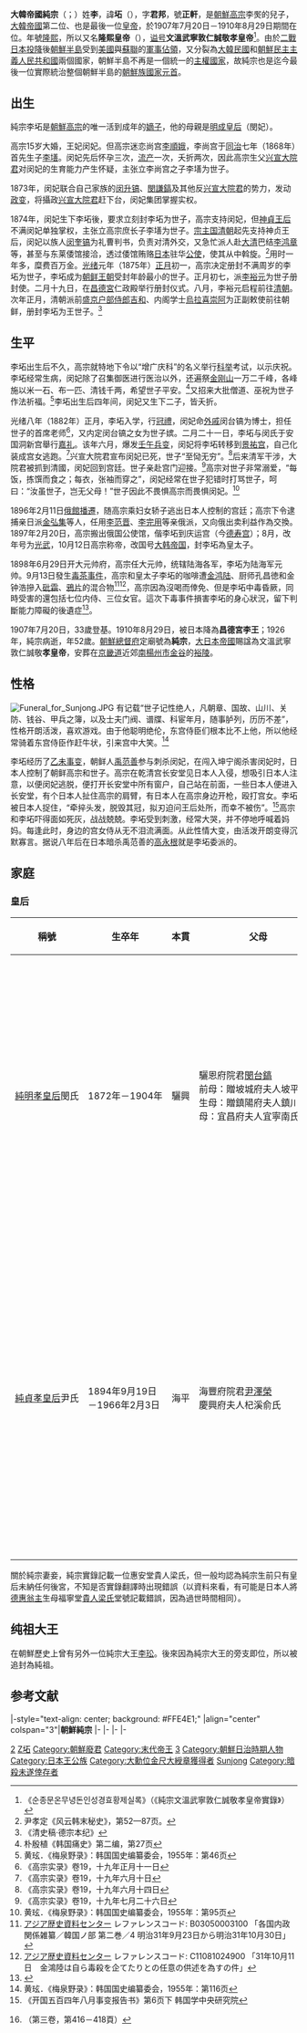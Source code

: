{{About|大韓帝國皇帝|原先廟號純宗的朝鮮國王|朝鮮純祖}}
{{朝鮮王朝君王
| 名稱=大韓帝國純宗
| 朝鮮代數=
| 大韓代數=2
| 前任=[[朝鲜高宗|高宗]]
| 繼任=無，朝鮮被[[大日本帝國|大日本帝國]]兼併
| 畫像=[[File:Sunjong_of_the_Korean_Empire.jpg|250px]]
| 說明=
| 在位=1907年7月20日-1910年8月29日（{{age in years and days|1907|7|20|1910|8|29|age=no}}）
| 年號=隆熙
| 姓名=李坧
| 字=君邦
| 號=正軒
| 封號=昌德宮李王（退位後）
| 別名=
| 出生年={{birth date|1874|2|8}}<br>{{flag|Joseon}}[[漢城府|漢城府]][[昌德宮|昌德宮]]
| 立太子=
| 逝世年={{death date and age|1926|4|25|1874|2|8}}<br>{{flagdeco|Empire of Japan}} [[日治朝鲜|日治朝鲜]][[京城府|京城府]][[昌德宮|昌德宮]]
| 廟號=純宗
| 諡號=文溫武寧敦仁誠敬孝皇帝(大日本帝國諡)
| 陵墓={{KOR}}[[京畿道|京畿道]][[南楊州市|南楊州市]]金谷洞[[洪裕陵|洪裕陵]]
| 父親=[[朝鲜高宗|高宗]]
| 母親=[[明成皇后|明成皇后]]
| 嫡母=
| 皇后=[[純明孝皇后|純明孝皇后]]閔氏<br>[[純貞孝皇后|純貞孝皇后]]尹氏
| 王妃=
| 妃=
| 嬪=
| 宮主=
| 貴人=
| 昭儀=
| 昭容=
| 昭媛=
| 淑儀=
| 淑容=
| 淑媛=
| 尚宮=
| 尚寢=
| 內人=
| 宮人=
| 位號不明=
| 嫡子
| 庶子=
| 嫡女=
| 庶女=
| 注釋=
|}}

'''大韓帝國純宗'''（{{kor|k=순종|hanja=純宗|rm=Sunjong}}；{{bd|1874年|2月8日|1926年|4月25日|catIdx=L李坧}}）姓'''李'''，諱'''坧'''（{{kor|k=이척|hanja=李坧|rm=I Cheok}}），字'''君邦'''，號'''正軒'''，是[[朝鮮高宗|朝鮮高宗]]李㷩的兒子，[[大韓帝國|大韓帝國]]第二位、也是最後一位[[大韓帝國皇帝|皇帝]]，於1907年7月20日－1910年8月29日期間在位。年號[[隆熙|隆熙]]，所以又名'''隆熙皇帝'''（{{kor|k=융희제|hanja=隆熙帝|rm=Yungheeje}}），[[谥号|谥号]]'''文溫武寧敦仁誠敬孝皇帝'''<ref>《순종문온무녕돈인성경효황제실록》（《純宗文溫武寧敦仁誠敬孝皇帝實錄》）</ref>。由於[[二戰|二戰]][[日本投降|日本投降]]後[[朝鮮半島|朝鮮半島]]受到[[美國|美國]]與[[蘇聯|蘇聯]]的[[軍事佔領|軍事佔領]]，又分裂為[[大韓民國|大韓民國]]和[[朝鮮民主主義人民共和國|朝鮮民主主義人民共和國]]兩個國家，朝鮮半島不再是一個統一的[[主權國家|主權國家]]，故純宗也是迄今最後一位實際統治整個朝鮮半島的[[朝鮮族|朝鮮族]][[國家元首|國家元首]]。

== 出生 ==

純宗李坧是[[朝鮮高宗|朝鮮高宗]]的唯一活到成年的[[嫡子|嫡子]]，他的母親是[[明成皇后|明成皇后]]（閔妃）。

高宗15岁大婚，王妃闵妃。但高宗迷恋尚宫[[李順娥|李順娥]]，李尚宫于[[同治|同治]]七年（1868年）首先生子[[完親王|李墡]]。闵妃先后怀孕三次，[[流产|流产]]一次，夭折两次，因此高宗生父[[兴宣大院君|兴宣大院君]]对闵妃的生育能力产生怀疑，主张立李尚宫之子李墡为世子。

1873年，闵妃联合自己家族的[[闵升镐|闵升镐]]、[[閔謙鎬|閔謙鎬]]及其他反[[兴宣大院君|兴宣大院君]]的势力，发动[[政变|政变]]，将攝政[[兴宣大院君|兴宣大院君]]赶下台，闵妃集团掌握实权。

1874年，闵妃生下李坧後，要求立刻封李坧为世子，高宗支持闵妃，但[[神貞王后|神貞王后]]不满闵妃单独掌权，主张立高宗庶长子李墡为世子。[[宗主国|宗主国]][[清朝|清朝]]起先支持神贞王后，闵妃以族人[[闵奎镐|闵奎镐]]为礼曹判书，负责对清外交，又急忙派人赴[[大清|大清]]巴结[[李鸿章|李鸿章]]等，甚至与东莱倭馆接洽，透过倭馆贿赂[[日本|日本]]驻华[[公使|公使]]，使其从中斡旋。<ref>尹孝定《风云韩末秘史》，第52—87页。</ref>用时一年多，糜费百万金。[[光绪|光绪]]元年（1875年）[[正月|正月]]初一，高宗决定册封不满周岁的李坧为世子，李坧成为[[朝鲜王朝|朝鲜王朝]]受封年龄最小的世子。正月初七，派[[李裕元|李裕元]]为世子册封使。二月十九日，在[[昌德宮|昌德宮]]仁政殿举行册封仪式。八月，李裕元启程前往[[清朝|清朝]]。次年正月，清朝派前[[沈阳市|盛京]][[户部|户部]][[侍郎|侍郎]][[吉和|吉和]]、内阁学士[[烏拉喜崇阿|烏拉喜崇阿]]为正副敕使前往朝鲜，册封李坧为王世子。<ref>《清史稿·德宗本纪》</ref>

== 生平 ==

李坧出生后不久，高宗就特地下令以“增广庆科”的名义举行[[科举|科举]]考试，以示庆祝。李坧经常生病，闵妃除了召集御医进行医治以外，还遍祭[[金剛山_(朝鮮)|金刚山]]一万二千峰，各峰施以米一石、布一匹、清钱千两，希望世子平安。<ref>朴殷植《韩国痛史》第二编，第27页</ref>又招来大批僧道、巫祝为世子作法祈福。<ref>黄玹．《梅泉野录》：韩国国史编纂委会，1955年：第46页</ref>李坧出生后四年间，闵妃又生下二子，皆夭折。

光绪八年（1882年）正月，李坧入学，行[[冠禮|冠禮]]，闵妃命[[外戚|外戚]]闵台镐为博士，担任世子的首席老师<ref>《高宗实录》卷19，十九年正月十一日</ref>，又内定闵台镐之女为世子嫔。二月二十一日，李坧与闵氏于安国洞新宫舉行[[嘉礼|嘉礼]]。该年六月，爆发[[壬午兵变|壬午兵变]]，闵妃将李坧转移到[[景祐宫|景祐宫]]，自己化装成宫女逃跑。<ref>《高宗实录》卷19，十九年六月十日</ref>兴宣大院君宣布闵妃已死，世子“至恸无穷”。<ref>《高宗实录》卷19，十九年六月十四日</ref>后来清军干涉，大院君被抓到清國，闵妃回到宫廷。世子亲赴宫门迎接。<ref>《高宗实录》卷19，十九年七月二十六日</ref>高宗对世子非常溺爱，“每饭，拣馔而食之；每衣，张袖而穿之”，闵妃经常在世子犯错时打骂世子，呵曰：“汝虽世子，岂无父母！”世子因此不畏惧高宗而畏惧闵妃。<ref>黄玹．《梅泉野录》：韩国国史编纂委会，1955年：第95页</ref>

1896年2月11日[[俄館播遷|俄館播遷]]，随高宗乘妇女轿子逃出日本人控制的宫廷；高宗下令逮捕亲日派[[金弘集_(朝鮮)|金弘集]]等人，任用[[李范晋|李范晋]]、[[李完用|李完用]]等亲俄派，又向俄出卖利益作為交換。1897年2月20日，高宗搬出俄国公使馆，偕李坧到庆运宫（今[[德寿宫|德寿宫]]）；8月，改年号为[[光武_(年號)|光武]]，10月12日高宗称帝，改国号[[大韩帝国|大韩帝国]]，封李坧為皇太子。

1898年6月29日开大元帅府，高宗任大元帅，统辖陆海各军，李坧为陆海军元帅。9月13日發生[[毒茶事件|毒茶事件]]，高宗和皇太子李坧的咖啡遭[[金鸿陆|金鸿陆]]、厨师孔昌徳和金钟浩摻入[[砒霜|砒霜]]、[[鴉片|鴉片]]的混合物<ref name=B03050003100>[http://www.jacar.go.jp/ アジア歴史資料センター] {{Wayback|url=http://www.jacar.go.jp/ |date=20191116014326 }} レファレンスコード: B03050003100 「各国内政関係雑纂／韓国ノ部 第二巻／4 明治31年9月23日から明治31年10月30日」</ref><ref name=C​1​1​0​8​1​0​2​4​9​0​0>[http://www.jacar.go.jp/ アジア歴史資料センター] {{Wayback|url=http://www.jacar.go.jp/ |date=20191116014326 }} レファレンスコード: C​1​1​0​8​1​0​2​4​9​0​0 「3​1​年​1​0​月​1​1​日​　金​鴻​陸は​自​ら​毒​殺​を​企​て​た​り​と​の​任​意​の​供​述​を​為​す​の​件」</ref>，高宗因為沒喝而倖免、但是李坧中毒昏厥，同時受害的還包括七位内侍、三位女官。這次下毒事件損害李坧的身心狀況，留下判斷能力障礙的後遺症<ref>{{Cite book|author=原武央|year=2000|chapter=日本が韓国を事実上植民地に|title=朝日クロニクル 週刊20世紀-1906-1907（明治39-40年）|publisher=[[朝日新聞社|朝日新聞社]]}}</ref>。

1907年7月20日，33歲登基。1910年8月29日，被日本降為'''昌德宮李王'''；1926年，純宗病逝，年52歲。[[朝鮮總督府|朝鮮總督府]]定廟號為'''純宗'''，[[大日本帝國|大日本帝國]]賜諡為文溫武寧敦仁誠敬'''孝皇帝'''，安葬在[[京畿道|京畿道]]近郊[[南楊州市|南楊州市]][[金谷洞|金谷]]的[[洪裕陵|裕陵]]。

== 性格 ==
[[File:Funeral_for_Sunjong.JPG|left]]
有记载“世子记性绝人，凡朝章、国故、山川、关防、钱谷、甲兵之簿，以及士夫门阀、谱牒、科宦年月，随事胪列，历历不差”，性格开朗活泼，喜欢游戏。由于他聪明绝伦，东宫侍臣们根本比不上他，所以他经常骑着东宫侍臣作赶牛状，引来宫中大笑。<ref>黄玹．《梅泉野录》：韩国国史编纂委会，1955年：第116页</ref>

李坧经历了[[乙未事变|乙未事变]]，朝鲜人[[禹范善|禹范善]]参与刺杀闵妃，在闯入坤宁阁杀害闵妃时，日本人控制了朝鲜高宗和世子。高宗在乾清宫长安堂见日本人入侵，想吸引日本人注意，以便闵妃逃脱，便打开长安堂中所有窗户，自己站在前面，一些日本人便进入长安堂，有个日本人扯住高宗的肩臂，有日本人在高宗身边开枪，殴打宫女。李坧被日本人捉住，“牵捽头发，脱毁其冠，拟刃迫问王后处所，而幸不被伤”。<ref>《开国五百四年八月事变报告书》第6页下 韩国学中央研究院</ref>高宗和李坧吓得面如死灰，战战兢兢。李坧受到刺激，经常大哭，并不停地呼喊着妈妈。每逢此时，身边的宫女侍从无不泪流满面。从此性情大变，由活泼开朗变得沉默寡言。据说八年后在日本暗杀禹范善的[[高永根|高永根]]就是李坧委派的。

== 家庭 ==
=== 皇后 ===
{| class="wikitable"  
|-
!  稱號
!  生卒年
!  本貫
!  父母
!  備註
|-
|  style="white-space:nowrap"|[[純明孝皇后|純明孝皇后]]閔氏
|  style="white-space:nowrap"|1872年－1904年
|  style="white-space:nowrap"|驪興
|  style="white-space:nowrap"|驪恩府院君[[閔台鎬|閔台鎬]]<br />前母：贈坡城府夫人坡平尹氏<br />生母：贈鎮陽府夫人鎮川宋氏<br />母：宜昌府夫人宜寧南氏
|  高宗19年（1882年）與9歲的王世子李坧於安國洞的別宮行嘉禮，封[[王世子嬪|世子嬪]]。高宗41年（1904年）於慶運宮康泰室病逝。
|-
|  [[純貞孝皇后|純貞孝皇后]]尹氏
|  1894年9月19日－1966年2月3日
|  海平
|  海豐府院君[[尹澤榮|尹澤榮]]<br />慶興府夫人杞溪俞氏
|  諱「曾順」<ref name="yun">{{cite web |title=海平尹氏大同譜 |url=https://www.familysearch.org/search/catalog/1352674 |website=FamilySearch |accessdate=2020-07-18 |archive-date=2021-07-01 |archive-url=https://web.archive.org/web/20210701045004/https://www.familysearch.org/search/catalog/1352674 |dead-url=no }}（第三卷，第416－418頁）</ref>；高宗四十三年（1906年）成為皇太子李坧的東宮繼妃，純宗即位（1907年）後，進封皇后，成為大韓帝國唯一一位皇后。
|}

關於純宗妻妾，純宗實錄記載一位惠安堂貴人梁氏，但一般均認為純宗生前只有皇后未納任何後宮，不知是否實錄翻譯時出現錯誤（以資料來看，有可能是日本人將[[德惠翁主|德惠翁主]]生母福寧堂[[貴人梁氏|貴人梁氏]]堂號記載錯誤，因為過世時間相同）。

== 纯祖大王 ==
{{main|朝鮮純祖}}
在朝鮮歷史上曾有另外一位純宗大王[[朝鮮純祖|李玜]]。後來因為純宗大王的旁支即位，所以被追封為純祖。

==参考文献==
{{reflist}}

{{start box}}
|-style="text-align: center; background: #FFE4E1;"
|align="center" colspan="3"|'''朝鮮純宗'''
|-
{{s-before|[[朝鮮高宗|朝鮮高宗]]|rows=3}}
{{s-title|朝鮮半島國家元首|1907年7月20日—1910年8月29日}}
{{s-none|[[明治天皇|明治天皇]]|被[[大日本帝國|大日本帝國]]兼併}}
|-
{{s-title|[[朝鮮王朝君主列表|朝鮮王朝君主]]|1907年7月20日—1910年8月29日}}
{{s-none|無|被[[大日本帝國|大日本帝國]]兼併|rows=2}}
|-
{{s-title|[[朝鲜半岛君主列表#大韩帝国|大韓帝國皇帝]]|1907年7月20日—1910年8月29日}}
|-
{{s-new}}
{{s-title|[[昌德宮|昌德宮]][[李王|李王]]|1910年8月29日－1926年4月24日}}
{{s-after|[[李垠|李垠]]}}
{{end box}}

{{大韓帝國皇帝}}
{{李王家}}
{{Authority control}}
[[Category:大韩帝国皇帝|2]]
[[Category:李姓|Z坧]]
[[Category:朝鮮廢君|Category:朝鮮廢君]]
[[Category:末代帝王|Category:末代帝王]]
[[Category:朝鮮高宗皇子|3]]
[[Category:朝鮮日治時期人物|Category:朝鮮日治時期人物]]
[[Category:日本王公族|Category:日本王公族]]
[[Category:大勳位金尺大綬章獲得者|Category:大勳位金尺大綬章獲得者]]
[[Category:大勳位菊花章頸飾獲得者|Sunjong]]
[[Category:暗殺未遂倖存者|Category:暗殺未遂倖存者]]